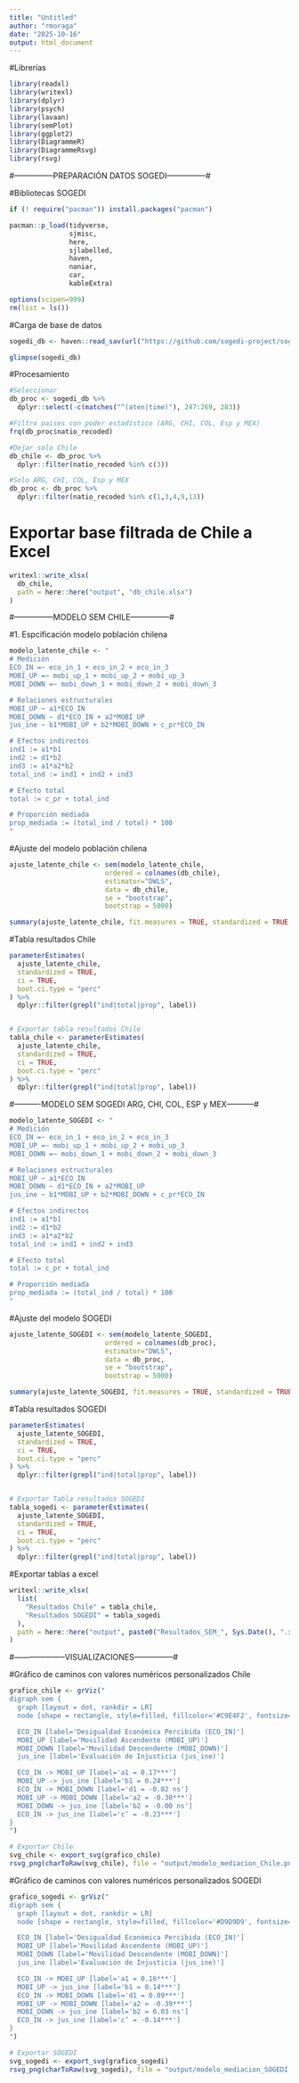 ```yaml
---
title: "Untitled"
author: "rmoraga"
date: "2025-10-16"
output: html_document
---
```



#Librerías
```r
library(readxl)
library(writexl)
library(dplyr)
library(psych)
library(lavaan)
library(semPlot)
library(ggplot2)
library(DiagrammeR)
library(DiagrammeRsvg)
library(rsvg)


```



#---------------PREPARACIÓN DATOS SOGEDI---------------#

#Bibliotecas SOGEDI
```r
if (! require("pacman")) install.packages("pacman")

pacman::p_load(tidyverse,
               sjmisc, 
               here,
               sjlabelled,
               haven,
               naniar,
               car,
               kableExtra)

options(scipen=999)
rm(list = ls())
```

#Carga de base de datos
```r
sogedi_db <- haven::read_sav(url("https://github.com/sogedi-project/sogedi-data/raw/refs/heads/main/input/data/original/SOGEDI_dataset_V1.sav"), user_na = T)

glimpse(sogedi_db)
```

#Procesamiento
```r
#Seleccionar
db_proc <- sogedi_db %>% 
  dplyr::select(-c(matches("^(aten|time)"), 247:269, 283))

#Filtro paises con poder estadístico (ARG, CHI, COL, Esp y MEX)
frq(db_proc$natio_recoded)

#Dejar solo Chile
db_chile <- db_proc %>% 
  dplyr::filter(natio_recoded %in% c(3)) 

#Solo ARG, CHI, COL, Esp y MEX
db_proc <- db_proc %>% 
  dplyr::filter(natio_recoded %in% c(1,3,4,9,13)) 

```

# Exportar base filtrada de Chile a Excel
```r
writexl::write_xlsx(
  db_chile,
  path = here::here("output", "db_chile.xlsx")
)

```



#---------------MODELO SEM CHILE---------------#

#1. Espcificación modelo población chilena
```r
modelo_latente_chile <- "
# Medición
ECO_IN =~ eco_in_1 + eco_in_2 + eco_in_3
MOBI_UP =~ mobi_up_1 + mobi_up_2 + mobi_up_3
MOBI_DOWN =~ mobi_down_1 + mobi_down_2 + mobi_down_3

# Relaciones estructurales
MOBI_UP ~ a1*ECO_IN
MOBI_DOWN ~ d1*ECO_IN + a2*MOBI_UP
jus_ine ~ b1*MOBI_UP + b2*MOBI_DOWN + c_pr*ECO_IN

# Efectos indirectos
ind1 := a1*b1
ind2 := d1*b2
ind3 := a1*a2*b2
total_ind := ind1 + ind2 + ind3

# Efecto total
total := c_pr + total_ind

# Proporción mediada
prop_mediada := (total_ind / total) * 100
"

```

#Ajuste del modelo población chilena
```r
ajuste_latente_chile <- sem(modelo_latente_chile, 
                        ordered = colnames(db_chile), 
                        estimator="DWLS", 
                        data = db_chile, 
                        se = "bootstrap", 
                        bootstrap = 5000)

summary(ajuste_latente_chile, fit.measures = TRUE, standardized = TRUE, rsquare = TRUE)

```

#Tabla resultados Chile
```r
parameterEstimates(
  ajuste_latente_chile,
  standardized = TRUE,
  ci = TRUE,
  boot.ci.type = "perc"
) %>%
  dplyr::filter(grepl("ind|total|prop", label))


# Exportar tabla resultados Chile
tabla_chile <- parameterEstimates(
  ajuste_latente_chile,
  standardized = TRUE,
  ci = TRUE,
  boot.ci.type = "perc"
) %>%
  dplyr::filter(grepl("ind|total|prop", label))

```







#----------MODELO SEM SOGEDI ARG, CHI, COL, ESP y MEX-----------#

```r
modelo_latente_SOGEDI <- "
# Medición
ECO_IN =~ eco_in_1 + eco_in_2 + eco_in_3
MOBI_UP =~ mobi_up_1 + mobi_up_2 + mobi_up_3
MOBI_DOWN =~ mobi_down_1 + mobi_down_2 + mobi_down_3

# Relaciones estructurales
MOBI_UP ~ a1*ECO_IN
MOBI_DOWN ~ d1*ECO_IN + a2*MOBI_UP
jus_ine ~ b1*MOBI_UP + b2*MOBI_DOWN + c_pr*ECO_IN

# Efectos indirectos
ind1 := a1*b1
ind2 := d1*b2
ind3 := a1*a2*b2
total_ind := ind1 + ind2 + ind3

# Efecto total
total := c_pr + total_ind

# Proporción mediada
prop_mediada := (total_ind / total) * 100
"

```


#Ajuste del modelo SOGEDI
```r
ajuste_latente_SOGEDI <- sem(modelo_latente_SOGEDI, 
                        ordered = colnames(db_proc), 
                        estimator="DWLS", 
                        data = db_proc, 
                        se = "bootstrap", 
                        bootstrap = 5000)

summary(ajuste_latente_SOGEDI, fit.measures = TRUE, standardized = TRUE, rsquare = TRUE)

```

#Tabla resultados SOGEDI
```r
parameterEstimates(
  ajuste_latente_SOGEDI,
  standardized = TRUE,
  ci = TRUE,
  boot.ci.type = "perc"
) %>%
  dplyr::filter(grepl("ind|total|prop", label))


# Exportar Tabla resultados SOGEDI
tabla_sogedi <- parameterEstimates(
  ajuste_latente_SOGEDI,
  standardized = TRUE,
  ci = TRUE,
  boot.ci.type = "perc"
) %>%
  dplyr::filter(grepl("ind|total|prop", label))


```


#Exportar tablas a excel
```r
writexl::write_xlsx(
  list(
    "Resultados Chile" = tabla_chile,
    "Resultados SOGEDI" = tabla_sogedi
  ),
  path = here::here("output", paste0("Resultados_SEM_", Sys.Date(), ".xlsx"))
)

```


#--------------------VISUALIZACIONES---------------#


#Gráfico de caminos con valores numéricos personalizados Chile
```r
grafico_chile <- grViz("
digraph sem {
  graph [layout = dot, rankdir = LR]
  node [shape = rectangle, style=filled, fillcolor='#C9E4F2', fontsize=12]

  ECO_IN [label='Desigualdad Económica Percibida (ECO_IN)']
  MOBI_UP [label='Movilidad Ascendente (MOBI_UP)']
  MOBI_DOWN [label='Movilidad Descendente (MOBI_DOWN)']
  jus_ine [label='Evaluación de Injusticia (jus_ine)']

  ECO_IN -> MOBI_UP [label='a1 = 0.17***']
  MOBI_UP -> jus_ine [label='b1 = 0.24***']
  ECO_IN -> MOBI_DOWN [label='d1 = -0.02 ns']
  MOBI_UP -> MOBI_DOWN [label='a2 = -0.30***']
  MOBI_DOWN -> jus_ine [label='b2 = -0.00 ns']
  ECO_IN -> jus_ine [label='c’ = -0.23***']
}
")

# Exportar Chile
svg_chile <- export_svg(grafico_chile)
rsvg_png(charToRaw(svg_chile), file = "output/modelo_mediacion_Chile.png")


```



#Gráfico de caminos con valores numéricos personalizados SOGEDI
```r
grafico_sogedi <- grViz("
digraph sem {
  graph [layout = dot, rankdir = LR]
  node [shape = rectangle, style=filled, fillcolor='#D9D9D9', fontsize=12]

  ECO_IN [label='Desigualdad Económica Percibida (ECO_IN)']
  MOBI_UP [label='Movilidad Ascendente (MOBI_UP)']
  MOBI_DOWN [label='Movilidad Descendente (MOBI_DOWN)']
  jus_ine [label='Evaluación de Injusticia (jus_ine)']

  ECO_IN -> MOBI_UP [label='a1 = 0.16***']
  MOBI_UP -> jus_ine [label='b1 = 0.14***']
  ECO_IN -> MOBI_DOWN [label='d1 = 0.09***']
  MOBI_UP -> MOBI_DOWN [label='a2 = -0.39***']
  MOBI_DOWN -> jus_ine [label='b2 = 0.03 ns']
  ECO_IN -> jus_ine [label='c’ = -0.14***']
}
")

# Exportar SOGEDI
svg_sogedi <- export_svg(grafico_sogedi)
rsvg_png(charToRaw(svg_sogedi), file = "output/modelo_mediacion_SOGEDI.png")

```











